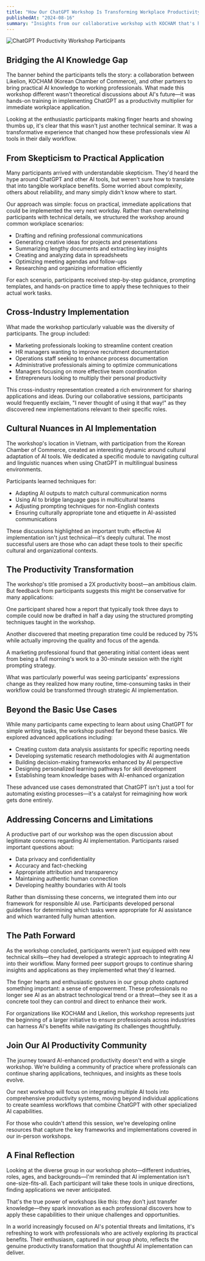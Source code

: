 ```yaml
---
title: "How Our ChatGPT Workshop Is Transforming Workplace Productivity"
publishedAt: "2024-08-16"
summary: "Insights from our collaborative workshop with KOCHAM that's helping professionals double their productivity through practical AI implementation."
---
```


![ChatGPT Productivity Workshop Participants](/photos/kocham-01.jpg)

## Bridging the AI Knowledge Gap

The banner behind the participants tells the story: a collaboration between Likelion, KOCHAM (Korean Chamber of Commerce), and other partners to bring practical AI knowledge to working professionals. What made this workshop different wasn't theoretical discussions about AI's future—it was hands-on training in implementing ChatGPT as a productivity multiplier for immediate workplace application.

Looking at the enthusiastic participants making finger hearts and showing thumbs up, it's clear that this wasn't just another technical seminar. It was a transformative experience that changed how these professionals view AI tools in their daily workflow.

## From Skepticism to Practical Application

Many participants arrived with understandable skepticism. They'd heard the hype around ChatGPT and other AI tools, but weren't sure how to translate that into tangible workplace benefits. Some worried about complexity, others about reliability, and many simply didn't know where to start.

Our approach was simple: focus on practical, immediate applications that could be implemented the very next workday. Rather than overwhelming participants with technical details, we structured the workshop around common workplace scenarios:

- Drafting and refining professional communications
- Generating creative ideas for projects and presentations
- Summarizing lengthy documents and extracting key insights
- Creating and analyzing data in spreadsheets
- Optimizing meeting agendas and follow-ups
- Researching and organizing information efficiently

For each scenario, participants received step-by-step guidance, prompting templates, and hands-on practice time to apply these techniques to their actual work tasks.

## Cross-Industry Implementation

What made the workshop particularly valuable was the diversity of participants. The group included:

- Marketing professionals looking to streamline content creation
- HR managers wanting to improve recruitment documentation
- Operations staff seeking to enhance process documentation
- Administrative professionals aiming to optimize communications
- Managers focusing on more effective team coordination
- Entrepreneurs looking to multiply their personal productivity

This cross-industry representation created a rich environment for sharing applications and ideas. During our collaborative sessions, participants would frequently exclaim, "I never thought of using it that way!" as they discovered new implementations relevant to their specific roles.

## Cultural Nuances in AI Implementation

The workshop's location in Vietnam, with participation from the Korean Chamber of Commerce, created an interesting dynamic around cultural adaptation of AI tools. We dedicated a specific module to navigating cultural and linguistic nuances when using ChatGPT in multilingual business environments.

Participants learned techniques for:

- Adapting AI outputs to match cultural communication norms
- Using AI to bridge language gaps in multicultural teams
- Adjusting prompting techniques for non-English contexts
- Ensuring culturally appropriate tone and etiquette in AI-assisted communications

These discussions highlighted an important truth: effective AI implementation isn't just technical—it's deeply cultural. The most successful users are those who can adapt these tools to their specific cultural and organizational contexts.

## The Productivity Transformation

The workshop's title promised a 2X productivity boost—an ambitious claim. But feedback from participants suggests this might be conservative for many applications:

One participant shared how a report that typically took three days to compile could now be drafted in half a day using the structured prompting techniques taught in the workshop.

Another discovered that meeting preparation time could be reduced by 75% while actually improving the quality and focus of the agenda.

A marketing professional found that generating initial content ideas went from being a full morning's work to a 30-minute session with the right prompting strategy.

What was particularly powerful was seeing participants' expressions change as they realized how many routine, time-consuming tasks in their workflow could be transformed through strategic AI implementation.

## Beyond the Basic Use Cases

While many participants came expecting to learn about using ChatGPT for simple writing tasks, the workshop pushed far beyond these basics. We explored advanced applications including:

- Creating custom data analysis assistants for specific reporting needs
- Developing systematic research methodologies with AI augmentation
- Building decision-making frameworks enhanced by AI perspective
- Designing personalized learning pathways for skill development
- Establishing team knowledge bases with AI-enhanced organization

These advanced use cases demonstrated that ChatGPT isn't just a tool for automating existing processes—it's a catalyst for reimagining how work gets done entirely.

## Addressing Concerns and Limitations

A productive part of our workshop was the open discussion about legitimate concerns regarding AI implementation. Participants raised important questions about:

- Data privacy and confidentiality
- Accuracy and fact-checking
- Appropriate attribution and transparency
- Maintaining authentic human connection
- Developing healthy boundaries with AI tools

Rather than dismissing these concerns, we integrated them into our framework for responsible AI use. Participants developed personal guidelines for determining which tasks were appropriate for AI assistance and which warranted fully human attention.

## The Path Forward

As the workshop concluded, participants weren't just equipped with new technical skills—they had developed a strategic approach to integrating AI into their workflow. Many formed peer support groups to continue sharing insights and applications as they implemented what they'd learned.

The finger hearts and enthusiastic gestures in our group photo captured something important: a sense of empowerment. These professionals no longer see AI as an abstract technological trend or a threat—they see it as a concrete tool they can control and direct to enhance their work.

For organizations like KOCHAM and Likelion, this workshop represents just the beginning of a larger initiative to ensure professionals across industries can harness AI's benefits while navigating its challenges thoughtfully.

## Join Our AI Productivity Community

The journey toward AI-enhanced productivity doesn't end with a single workshop. We're building a community of practice where professionals can continue sharing applications, techniques, and insights as these tools evolve.

Our next workshop will focus on integrating multiple AI tools into comprehensive productivity systems, moving beyond individual applications to create seamless workflows that combine ChatGPT with other specialized AI capabilities.

For those who couldn't attend this session, we're developing online resources that capture the key frameworks and implementations covered in our in-person workshops.

## A Final Reflection

Looking at the diverse group in our workshop photo—different industries, roles, ages, and backgrounds—I'm reminded that AI implementation isn't one-size-fits-all. Each participant will take these tools in unique directions, finding applications we never anticipated.

That's the true power of workshops like this: they don't just transfer knowledge—they spark innovation as each professional discovers how to apply these capabilities to their unique challenges and opportunities.

In a world increasingly focused on AI's potential threats and limitations, it's refreshing to work with professionals who are actively exploring its practical benefits. Their enthusiasm, captured in our group photo, reflects the genuine productivity transformation that thoughtful AI implementation can deliver.
